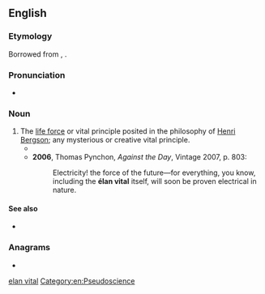 ==English==

===Etymology===
Borrowed from {{bor|en|fr|élan vital}}, {{coinage|fr|Henri Bergson|in=1907|nocap=1}}.

===Pronunciation===
* {{a|French}} {{IPA|en|/elɑ̃ vital/}}

===Noun===
{{en-noun|-}}

# The [[life force]] or vital principle posited in the philosophy of [[w:Henri Bergson|Henri Bergson]]; any mysterious or creative vital principle.
#* {{RQ:Fitzgerald This Side of Paradise|chapter=5|page=285|passage=Progress was a labyrinth.&nbsp;.&nbsp;. people plunging blindly in and then rushing wildly back, shouting that they had found it.&nbsp;.&nbsp;. the invisible king—the '''élan vital'''—the principle of evolution.&nbsp;.&nbsp;.}}
#* '''2006''', Thomas Pynchon, ''Against the Day'', Vintage 2007, p. 803:
#*: Electricity! the force of the future—for everything, you know, including the '''élan vital''' itself, will soon be proven electrical in nature.

====See also====
* {{l|en|vitalism}}

===Anagrams===
* {{anagrams|en|a=aaeillntv|alleviant|vanillate}}

[[Category:English terms spelled with É|elan vital]]
[[Category:en:Pseudoscience]]